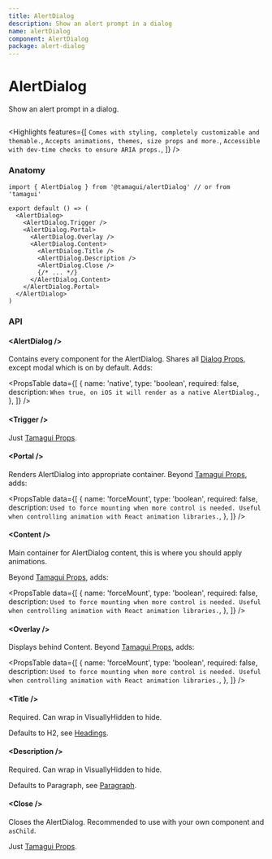```yaml
---
title: AlertDialog
description: Show an alert prompt in a dialog
name: alertDialog
component: AlertDialog
package: alert-dialog
---
```


# AlertDialog

<Description>Show an alert prompt in a dialog.</Description>

<HeroContainer>
  <AlertDialogDemo />
</HeroContainer>

```tsx hero template=AlertDialog

```

<Highlights
  features={[
    `Comes with styling, completely customizable and themable.`,
    `Accepts animations, themes, size props and more.`,
    `Accessible with dev-time checks to ensure ARIA props.`,
  ]}
/>

### Anatomy

```tsx
import { AlertDialog } from '@tamagui/alertDialog' // or from 'tamagui'

export default () => (
  <AlertDialog>
    <AlertDialog.Trigger />
    <AlertDialog.Portal>
      <AlertDialog.Overlay />
      <AlertDialog.Content>
        <AlertDialog.Title />
        <AlertDialog.Description />
        <AlertDialog.Close />
        {/* ... */}
      </AlertDialog.Content>
    </AlertDialog.Portal>
  </AlertDialog>
)
```

### API

#### &lt;AlertDialog /&gt;

Contains every component for the AlertDialog. Shares all [Dialog Props](/docs/intro/props), except modal which is on by default. Adds:

<PropsTable
  data={[
    {
      name: 'native',
      type: 'boolean',
      required: false,
      description: `When true, on iOS it will render as a native AlertDialog.`,
    },
  ]}
/>

#### &lt;Trigger /&gt;

Just [Tamagui Props](/docs/intro/props).

#### &lt;Portal /&gt;

Renders AlertDialog into appropriate container. Beyond [Tamagui Props](/docs/intro/props), adds:

<PropsTable
  data={[
    {
      name: 'forceMount',
      type: 'boolean',
      required: false,
      description: `Used to force mounting when more control is needed. Useful when controlling animation with React animation libraries.`,
    },
  ]}
/>

#### &lt;Content /&gt;

Main container for AlertDialog content, this is where you should apply animations.

Beyond [Tamagui Props](/docs/intro/props), adds:

<PropsTable
  data={[
    {
      name: 'forceMount',
      type: 'boolean',
      required: false,
      description: `Used to force mounting when more control is needed. Useful when controlling animation with React animation libraries.`,
    },
  ]}
/>

#### &lt;Overlay /&gt;

Displays behind Content. Beyond [Tamagui Props](/docs/intro/props), adds:

<PropsTable
  data={[
    {
      name: 'forceMount',
      type: 'boolean',
      required: false,
      description: `Used to force mounting when more control is needed. Useful when controlling animation with React animation libraries.`,
    },
  ]}
/>

#### &lt;Title /&gt;

Required. Can wrap in VisuallyHidden to hide.

Defaults to H2, see [Headings](/docs/components/headings).

#### &lt;Description /&gt;

Required. Can wrap in VisuallyHidden to hide.

Defaults to Paragraph, see [Paragraph](/docs/components/text).

#### &lt;Close /&gt;

Closes the AlertDialog. Recommended to use with your own component and `asChild`.

Just [Tamagui Props](/docs/intro/props).
